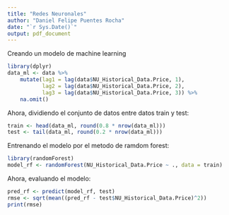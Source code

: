 ```yaml
---
title: "Redes Neuronales"
author: "Daniel Felipe Puentes Rocha"
date: "`r Sys.Date()`"
output: pdf_document
---
```


Creando un modelo de machine learning
```r
library(dplyr)
data_ml <- data %>%
    mutate(lag1 = lag(data$NU_Historical_Data.Price, 1),
           lag2 = lag(data$NU_Historical_Data.Price, 2),
           lag3 = lag(data$NU_Historical_Data.Price, 3)) %>%
    na.omit()
```

Ahora, dividiendo el conjunto de datos entre datos train y test:

```r
train <- head(data_ml, round(0.8 * nrow(data_ml)))
test <- tail(data_ml, round(0.2 * nrow(data_ml)))
```

Entrenando el modelo por el metodo de ramdom forest:

```r
library(randomForest)
model_rf <- randomForest(NU_Historical_Data.Price ~ ., data = train)
```

Ahora, evaluando el modelo:

```r
pred_rf <- predict(model_rf, test)
rmse <- sqrt(mean((pred_rf - test$NU_Historical_Data.Price)^2))
print(rmse)
```

